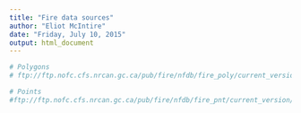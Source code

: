 ```yaml
---
title: "Fire data sources"
author: "Eliot McIntire"
date: "Friday, July 10, 2015"
output: html_document
---
```



```r
# Polygons
# ftp://ftp.nofc.cfs.nrcan.gc.ca/pub/fire/nfdb/fire_poly/current_version/NFDB_poly.zip

# Points
#ftp://ftp.nofc.cfs.nrcan.gc.ca/pub/fire/nfdb/fire_pnt/current_version/NFDB_point.zip
```
